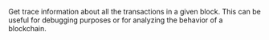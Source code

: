
Get trace information about all the transactions in a given block. This can be useful for debugging
purposes or for analyzing the behavior of a blockchain. <CreditCost network="evm" method="trace_block" />
